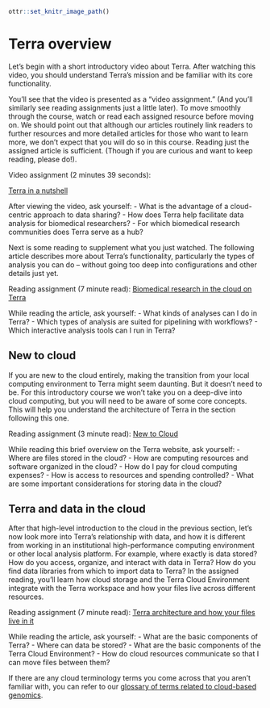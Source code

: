 ```r
ottr::set_knitr_image_path()
```
# Terra overview

Let's begin with a short introductory video about Terra. After watching this video, you should understand Terra's mission and be familiar with its core functionality.

You'll see that the video is presented as a "video assignment." (And you'll similarly see reading assignments just a little later). To move smoothly through the course, watch or read each assigned resource before moving on. We should point out that although our articles routinely link readers to further resources and more detailed articles for those who want to learn more, we don't expect that you will do so in this course. Reading just the assigned article is sufficient. (Though if you are curious and want to keep reading, please do!).

Video assignment (2 minutes 39 seconds):

[Terra in a nutshell](https://youtu.be/w9mGcvU65r0)

After viewing the video, ask yourself: 
- What is the advantage of a cloud-centric approach to data sharing?
- How does Terra help facilitate data analysis for biomedical researchers?
- For which biomedical research communities does Terra serve as a hub?

Next is some reading to supplement what you just watched. The following article describes more about Terra's functionality, particularly the types of analysis you can do -- without going too deep into configurations and other details just yet.

Reading assignment (7 minute read): [Biomedical research in the cloud on Terra](https://support.terra.bio/hc/en-us/articles/360022714931)

While reading the article, ask yourself:
- What kinds of analyses can I do in Terra?
- Which types of analysis are suited for pipelining with workflows?
- Which interactive analysis tools can I run in Terra?

## New to cloud

If you are new to the cloud entirely, making the transition from your local computing environment to Terra might seem daunting. But it doesn’t need to be. For this introductory course we won’t take you on a deep-dive into cloud computing, but you will need to be aware of some core concepts. This will help you understand the architecture of Terra in the section following this one. 

Reading assignment (3 minute read): [New to Cloud](https://terra.bio/resources/new-to-cloud/)

While reading this brief overview on the Terra website, ask yourself:
- Where are files stored in the cloud?
- How are computing resources and software organized in the cloud?
- How do I pay for cloud computing expenses?
- How is access to resources and spending controlled?
- What are some important considerations for storing data in the cloud?

## Terra and data in the cloud

After that high-level introduction to the cloud in the previous section, let’s now look more into Terra's relationship with data, and how it is different from working in an institutional high-performance computing environment or other local analysis platform. For example, where exactly is data stored? How do you access, organize, and interact with data in Terra? How do you find data libraries from which to import data to Terra? In the assigned reading, you'll learn how cloud storage and the Terra Cloud Environment integrate with the Terra workspace and how your files live across different resources. 

Reading assignment (7 minute read): [Terra architecture and how your files live in it](https://support.terra.bio/hc/en-us/articles/360058163311)

While reading the article, ask yourself:
- What are the basic components of Terra?
- Where can data be stored?
- What are the basic components of the Terra Cloud Environment?
- How do cloud resources communicate so that I can move files between them?

If there are any cloud terminology terms you come across that you aren’t familiar with, you can refer to our [glossary of terms related to cloud-based genomics](https://support.terra.bio/hc/en-us/articles/4402431295245).
